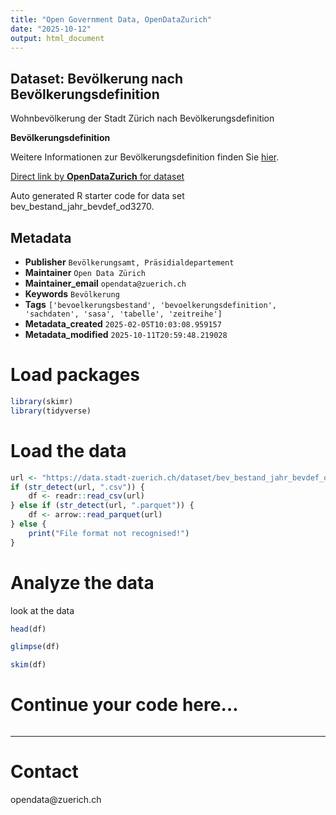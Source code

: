 ```yaml
---
title: "Open Government Data, OpenDataZurich"
date: "2025-10-12"
output: html_document
---
```


## Dataset: Bevölkerung nach Bevölkerungsdefinition


Wohnbevölkerung der Stadt Zürich nach Bevölkerungsdefinition



**Bevölkerungsdefinition**

Weitere Informationen zur Bevölkerungsdefinition finden Sie [hier](https://www.stadt-zuerich.ch/de/politik-und-verwaltung/statistik-und-daten/daten/bevoelkerung/bestand-und-entwicklung/bevoelkerungsdefinition.html).

[]()



[Direct link by **OpenDataZurich** for dataset](https://data.stadt-zuerich.ch/dataset/bev_bestand_jahr_bevdef_od3270)

Auto generated R starter code for data set bev_bestand_jahr_bevdef_od3270.

## Metadata

- **Publisher** `Bevölkerungsamt, Präsidialdepartement`
- **Maintainer** `Open Data Zürich`
- **Maintainer_email** `opendata@zuerich.ch`
- **Keywords** `Bevölk­erung`
- **Tags** `['bevoelkerungsbestand', 'bevoelkerungsdefinition', 'sachdaten', 'sasa', 'tabelle', 'zeitreihe']`
- **Metadata_created** `2025-02-05T10:03:08.959157`
- **Metadata_modified** `2025-10-11T20:59:48.219028`


# Load packages

```r
library(skimr)
library(tidyverse)
```

# Load the data

```r
url <- "https://data.stadt-zuerich.ch/dataset/bev_bestand_jahr_bevdef_od3270/download/BEV327OD3270.csv"
if (str_detect(url, ".csv")) {
    df <- readr::read_csv(url)
} else if (str_detect(url, ".parquet")) {
    df <- arrow::read_parquet(url)
} else {
    print("File format not recognised!")
}
```

# Analyze the data

look at the data
```r
head(df)
```

```r
glimpse(df)
```

```r
skim(df)
```

# Continue your code here...

```r

```

------------------------------------------------------------------------

# Contact

opendata@zuerich.ch

